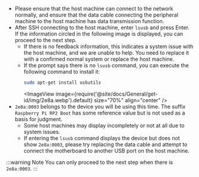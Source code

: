 * Please ensure that the host machine can connect to the network normally, and ensure that the data cable connecting the peripheral machine to the host machine has data transmission function.
* After SSH connecting to the host machine, enter `lsusb` and press Enter. If the information circled in the following image is displayed, you can proceed to the next step.
    * If there is no feedback information, this indicates a system issue with the host machine, and we are unable to help. You need to replace it with a confirmed normal system or replace the host machine.
    * If the prompt says there is no `lsusb` command, you can execute the following command to install it:
        ```bash
        sudo apt-get install usbutils
        ```
        <ImageView image={require('@site/docs/General/get-id/img/2e8a.webp').default} size="70%" align="center" /> 
* `2e8a:0003` belongs to the device you will be using this time. The suffix `Raspberry Pi RP2 Boot` has some reference value but is not used as a basis for judgment.
    * Some host machines may display incompletely or not at all due to system issues.
    * If entering the `lsusb` command displays the device but does not show `2e8a:0003`, please try replacing the data cable and attempt to connect the motherboard to another USB port on the host machine.

:::warning Note
You can only proceed to the next step when there is `2e8a:0003`.
:::
